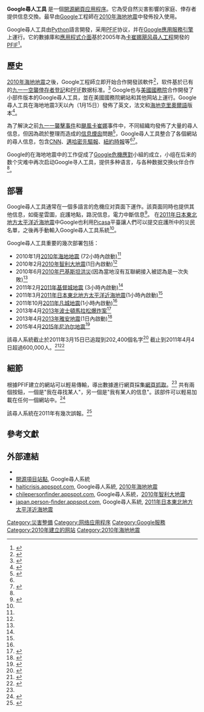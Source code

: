 {{Infobox website
| name            = Google尋人工具
| screenshot      = Google尋人截圖.png
| screenshot_size = 300px
| url             = {{URL|google.org/personfinder}}
| type            = [[人道援助|人道援助]]
| language        = 多語言 (47)
| owner           = [[Google|Google]]
| launch_date     = {{start date and age|2010|1|15}}
}}
'''Google尋人工具''' 是一個[[開源|開源]][[網頁应用程序|網頁应用程序]]。它為受自然災害影響的家庭、倖存者提供信息交換。最早由[[Google|Google]]工程師在[[2010年海地地震|2010年海地地震]]中發佈投入使用。

Google尋人工具由[[Python|Python]]語言開發，采用[[PFIF|PFIF]]协议，并在[[Google應用服務引擎|Google應用服務引擎]]上運行。它的數據庫和[[應用程式介面|應用程式介面]]基於2005年為[[卡崔娜飓风尋人工程|卡崔娜飓风尋人工程]]開發的[[PFIF|PFIF]]<ref name="npr">{{cite news
| url=http://www.npr.org/blogs/inside/2010/01/using_googles_haiti_missing_pe.html
| title=Using Google's Haiti Missing Persons Widget
| publisher=National Public Radio
| author=Andy Carvin
| date=January 17, 2010
| accessdate=2013-04-21
| archive-date=2014-07-26
| archive-url=https://web.archive.org/web/20140726182230/http://www.npr.org/blogs/inside/2010/01/using_googles_haiti_missing_pe.html
| dead-url=no
}}</ref>。

==歷史==
[[2010年海地地震|2010年海地地震]]之後，Google工程師立即开始合作開發該軟件<ref name="twenty">{{Cite news|publisher=CNN|title=Google gives '20%' to Japan crisis|date=March 17, 2011|first=David|last=Goldman|url=http://money.cnn.com/2011/03/17/technology/google_person_finder_japan/index.htm?hpt=T2|accessdate=2013-04-21|archive-date=2020-11-12|archive-url=https://web.archive.org/web/20201112015302/https://money.cnn.com/2011/03/17/technology/google_person_finder_japan/index.htm?hpt=T2|dead-url=no}}</ref>，软件基於已有的[http://webarchive.loc.gov/all/20010914220553/http://safe.millennium.berkeley.edu 九一一空襲倖存者登記]和[[PFIF|PFIF]]数据标准。<ref>{{cite news
| publisher=LA Times
| title=Google's Person Finder helps locate loved ones in Japan
| url=http://articles.latimes.com/2011/apr/05/business/la-fi-google-peoplefinder-20110405
| first=Nathan
| last=Olivarez-Giles
| date=April 5, 2011
| accessdate=2013-04-21
| archive-date=2011-04-13
| archive-url=https://web.archive.org/web/20110413233106/http://articles.latimes.com/2011/apr/05/business/la-fi-google-peoplefinder-20110405
| dead-url=no
}}</ref> Google也与[[美國國務院|美國國務院]]合作開發了小部件版本的Google尋人工具，並在美國國務院網站和其他网站上運行。Google尋人工具在海地地震3天以內（1月15日）發佈了英文，法文和[[海地克里奧爾語|海地克里奧爾語]]版本<ref name="googleblog">{{cite web
| title=Staying connected in post-earthquake Haiti
| url=http://googleblog.blogspot.com/2010/01/staying-connected-in-post-earthquake.html
| date=January 15, 2010
| author=Jacquelline Fuller, Prem Ramaswami
| publisher=Google
| accessdate=2013-04-21
| archive-date=2020-11-29
| archive-url=https://web.archive.org/web/20201129100900/https://googleblog.blogspot.com/2010/01/staying-connected-in-post-earthquake.html
| dead-url=no
}}</ref>。

為了解決之前[[九一一襲擊事件|九一一襲擊事件]]和[[2005年飓风卡特里娜|颶風卡崔娜]]事件中，不同組織均發佈了大量的尋人信息，但因為疏於整理而造成的[[信息煙囪|信息煙囪]]問題<ref>{{cite news|publisher=New York Times|url=http://pogue.blogs.nytimes.com/2010/01/17/information-on-haiti-is-getting-siloed/|date=January 17, 2010|author=David Pogue|title=Information on Haiti Is Getting Siloed|accessdate=2013-04-21|archive-date=2020-11-09|archive-url=https://web.archive.org/web/20201109113434/https://pogue.blogs.nytimes.com/2010/01/17/information-on-haiti-is-getting-siloed/|dead-url=no}}</ref>，Google尋人工具整合了各個網站的尋人信息，包含[[CNN|CNN]]、[[邁哈密先驅報|邁哈密先驅報]]、[[紐約時報|紐約時報]]等<ref name="npr"/><ref>{{cite news|url=http://www.poynter.org/column.asp?id=101&aid=176027|title=Google Centralizes Haiti People Finder; News Sites Share Data|author=Julie Moos|date=January 18, 2010|publisher=Poynter|accessdate=2013-04-21|archive-date=2010-01-23|archive-url=https://web.archive.org/web/20100123133448/http://www.poynter.org/column.asp?id=101&aid=176027|dead-url=no}}</ref>。

Google的在海地地震中的工作促成了[[Google危機應對|Google危機應對]]小組的成立，小组在后来的数个灾难中再次启动Google寻人工具，提供多种语言，与各种数据交换伙伴合作<ref name="twenty"/>。

==部署==
Google尋人工具通常在一個多語言的危機应对頁面下運作。該頁面同時也提供其他信息，如衛星雲圖，庇護地點，路況信息，電力中斷信息<ref>{{Cite news|title=Google Extends Japan Information, Relief Online Tools|first=Juan Carlos|last=Perez|date=March 17, 2011|publisher=IDG News|url=http://www.pcworld.com/article/222416/google_extends_japan_information_relief_online_tools.html|accessdate=2013-04-21|archive-date=2012-09-03|archive-url=https://web.archive.org/web/20120903050637/http://www.pcworld.com/article/222416/google_extends_japan_information_relief_online_tools.html|dead-url=no}}</ref>。 在[[2011年日本東北地方太平洋近海地震|2011年日本東北地方太平洋近海地震]]中Google也利用[[Picasa|Picasa]]平臺讓人們可以提交庇護所中的災民名單，之後再手動輸入Google尋人工具系統<ref name="twenty"/>。

Google尋人工具重要的幾次部署包括：

*2010年1月[[2010年海地地震|2010年海地地震]] (72小時內啟動)<ref name="twenty"/>
*2010年2月[[2010年智利大地震|2010年智利大地震]](1日內啟動)<ref name="twenty"/>
*2010年6月[[2010年巴基斯坦洪災|2010年巴基斯坦洪災]](因為當地沒有互聯網接入被認為是一次失敗)<ref name="twenty"/>
*2011年2月[[2011年基督城地震|2011年基督城地震]] (3小時內啟動)<ref name="twenty"/>
*2011年3月[[2011年日本東北地方太平洋近海地震|2011年日本東北地方太平洋近海地震]](1小時內啟動)<ref name="twenty"/>
*2011年10月[[2011年凡城地震|2011年凡城地震]](1小時內啟動)<ref name="twenty"/>
*2013年4月[[2013年波士頓馬拉松爆炸案|2013年波士頓馬拉松爆炸案]]<ref>{{cite web|last=Lobello|first=Carmel|url=http://news.yahoo.com/where-helpful-information-boston-marathon-explosions-175000496.html|title=Where to find helpful information about the Boston Marathon explosions|publisher=[[Yahoo!_News|Yahoo! News]]|date=April 15, 2013|accessdate=April 15, 2013|archive-date=2016-03-04|archive-url=https://web.archive.org/web/20160304224432/http://news.yahoo.com/where-helpful-information-boston-marathon-explosions-175000496.html|dead-url=no}}</ref>
*2013年4月[[2013年雅安地震|2013年雅安地震]](1日內啟動)<ref>{{cite news|title=Yaan earthquake|url=http://www.scmp.com/news/china/article/1219123/live-blog-yaan-earthquake|accessdate=21 April 2013|newspaper=South China Morning Post|date=21 April 2013|archive-date=2020-11-12|archive-url=https://web.archive.org/web/20201112032946/http://www.scmp.com/news/china/article/1219123/live-blog-yaan-earthquake|dead-url=no}}</ref>
*2015年4月[[2015年尼泊尔地震|2015年尼泊尔地震]]<ref>{{cite news|title=Google launches Person Finder for 2015 Indo-Nepal Earthquake|url=http://news.biharprabha.com/2015/04/google-launches-person-finder-for-2015-indo-nepal-earthquake/|accessdate=25 April 2015|publisher=news.biharprabha.com|date=25 April 2015|archive-date=2015-04-25|archive-url=https://web.archive.org/web/20150425134214/http://news.biharprabha.com/2015/04/google-launches-person-finder-for-2015-indo-nepal-earthquake/|dead-url=yes}}</ref>


該尋人系統截止於2011年3月15日已追蹤到202,400個名字<ref>{{cite web|accessdate=March 15, 2011|publisher=Google|url=http://japan.person-finder.appspot.com/|title=Google Person Finder|deadurl=yes|archiveurl=https://web.archive.org/web/20110326010631/http://japan.person-finder.appspot.com/|archivedate=2011年3月26日}}</ref> 截止到2011年4月4日超過600,000人。<ref>{{cite web
| title=Google Crisis Response: a small team tackling big problems
| url=http://googleblog.blogspot.com/2011/04/google-crisis-response-small-team.html
| date=April 4, 2011
| author=Prem Ramaswami
| publisher=Google
| accessdate=2013-04-21
| archive-date=2020-10-24
| archive-url=https://web.archive.org/web/20201024092103/https://googleblog.blogspot.com/2011/04/google-crisis-response-small-team.html
| dead-url=no
}}</ref><ref>{{cite news
| title=Quick Action Helps Google Win Friends in Japan
| url=http://www.nytimes.com/2011/07/11/technology/quick-action-helps-google-win-friends-in-japan.html
| date=July 10, 2011
| author=Hiroko Tabuchi
| publisher=New York Times
| accessdate=2013-04-21
| archive-date=2020-11-12
| archive-url=https://web.archive.org/web/20201112025204/http://www.nytimes.com/2011/07/11/technology/quick-action-helps-google-win-friends-in-japan.html
| dead-url=no
}}</ref>

==細節==
根據PFIF建立的網站可以輕易傳輸，導出數據進行網頁採集[[网页抓取|網頁抓取]]。<ref name="npr"/>   {{link-en|軟件部件|software widget}} 共有兩個按鈕，一個是"我在尋找某人"，另一個是"我有某人的信息"。該部件可以輕易加載在任何一個網站中。<ref>{{cite news|url=http://www.mediapost.com/publications/?fa=Articles.showArticle&art_aid=120792|publisher=Search Insider|title=Haiti on my Mind|author=Derek Gordon|date=2010-01-18|deadurl=yes|archiveurl=https://web.archive.org/web/20100120225112/http://www.mediapost.com/publications/?fa=Articles.showArticle&art_aid=120792|archivedate=2010-01-20|accessdate=2013-04-21}}</ref>

該尋人系統在2011年有幾次誤報。<ref>{{cite news|url=http://www.dailymail.co.uk/news/article-1366058/Japan-earthquake-tsunami-Sick-death-messages-falsely-inform-families.html?ito=feeds-newsxml|publisher=Daily Mail|title='Sick' messages falsely inform worried British families their relatives are dead after Japanese earthquake|date=March 14, 2011|accessdate=2013-04-21|archive-date=2016-10-20|archive-url=https://web.archive.org/web/20161020111753/http://www.dailymail.co.uk/news/article-1366058/Japan-earthquake-tsunami-Sick-death-messages-falsely-inform-families.html?ito=feeds-newsxml|dead-url=no}}</ref>

==參考文獻==
{{reflist|3}}

==外部連結==
*{{官方網站|google.org/personfinder}}
*[https://archive.is/20130125160218/http://googlepersonfinder.googlecode.com/ 開源項目站點], Google尋人系統
*[https://web.archive.org/web/20100118090303/http://haiticrisis.appspot.com/ haiticrisis.appspot.com], Google尋人系統, [[2010年海地地震|2010年海地地震]]
*[https://web.archive.org/web/20130510075621/http://chilepersonfinder.appspot.com/ chilepersonfinder.appspot.com], Google尋人系統，[[2010年智利大地震|2010年智利大地震]]
*[https://web.archive.org/web/20110326010631/http://japan.person-finder.appspot.com/ japan.person-finder.appspot.com], Google尋人系統, [[日本東北地方太平洋近海地震|2011年日本東北地方太平洋近海地震]]

{{Google公司}}

[[Category:災害整備|Category:災害整備]]
[[Category:网络应用程序|Category:网络应用程序]]
[[Category:Google服務|Category:Google服務]]
[[Category:2010年建立的网站|Category:2010年建立的网站]]
[[Category:2010年海地地震|Category:2010年海地地震]]